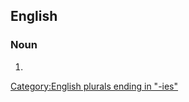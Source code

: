 ==English==

===Noun===
{{head|en|noun form}}

# {{plural of|en|syllabary}}

[[Category:English plurals ending in "-ies"]]